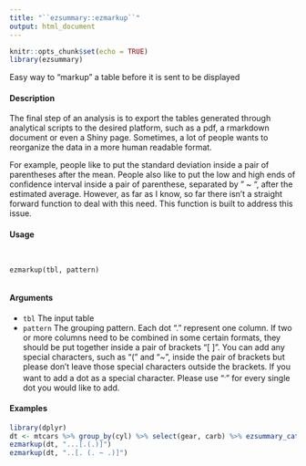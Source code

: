 ```yaml
---
title: "``ezsummary::ezmarkup``"
output: html_document
---
```


```r
knitr::opts_chunk$set(echo = TRUE)
library(ezsummary)
```

Easy way to "markup" a table before it is sent to be displayed

#### Description 

The final step of an analysis is to export the tables generated through analytical scripts to the desired platform, such as a pdf, a rmarkdown document or even a Shiny page. Sometimes, a lot of people wants to reorganize the data in a more human readable format. 

For example, people like to put the standard deviation inside a pair of parentheses after the mean. People also like to put the low and high ends of confidence interval inside a pair of parenthese, separated by " ~ ", after the estimated average. However, as far as I know, so far there isn't a straight forward function to deal with this need. This function is built to address this issue.

#### Usage 
<pre><code>

ezmarkup(tbl, pattern)

</code></pre>

#### Arguments

* ``tbl`` The input table
* ``pattern`` The grouping pattern. Each dot "." represent one column. If two or more columns need to be combined in some certain formats, they should be put together inside a pair of brackets "[ ]". You can add any special characters, such as "(" and "~", inside the pair of brackets but please don't leave those special characters outside the brackets. If you want to add a dot as a special character. Please use "^.^" for every single dot you would like to add.

#### Examples

```r
library(dplyr)
dt <- mtcars %>% group_by(cyl) %>% select(gear, carb) %>% ezsummary_categorical(n=TRUE)
ezmarkup(dt, "...[.(.)]")
ezmarkup(dt, "..[. (. ~ .)]")
```
